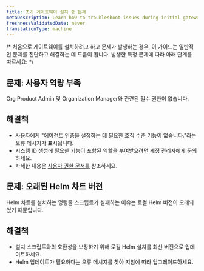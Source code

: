 ```yaml
---
title: 초기 게이트웨이 설치 중 문제
metaDescription: Learn how to troubleshoot issues during initial gateway installation.
freshnessValidatedDate: never
translationType: machine
---
```


/\* 처음으로 게이트웨이를 설치하려고 하고 문제가 발생하는 경우, 이 가이드는 일반적인 문제를 진단하고 해결하는 데 도움이 됩니다. 발생한 특정 문제에 따라 아래 단계를 따르세요: \*/

## 문제: 사용자 역량 부족

Org Product Admin 및 Organization Manager와 관련된 필수 권한이 없습니다.

## 해결책

* 사용자에게 &quot;에이전트 인증을 설정하는 데 필요한 조직 수준 기능이 없습니다.&quot;라는 오류 메시지가 표시됩니다.
* 시스템 ID 생성에 필요한 기능이 포함된 역할을 부여받으려면 계정 관리자에게 문의하세요.
* 자세한 내용은 [사용자 권한 문서를](/docs/accounts/accounts-billing/new-relic-one-user-management/user-permissions/) 참조하세요.

## 문제: 오래된 Helm 차트 버전

Helm 차트를 설치하는 명령줄 스크립트가 실패하는 이유는 로컬 Helm 버전이 오래되었기 때문입니다.

## 해결책

* 설치 스크립트와의 호환성을 보장하기 위해 로컬 Helm 설치를 최신 버전으로 업데이트하세요.
* Helm 업데이트가 필요하다는 오류 메시지를 찾아 지침에 따라 업그레이드하세요.